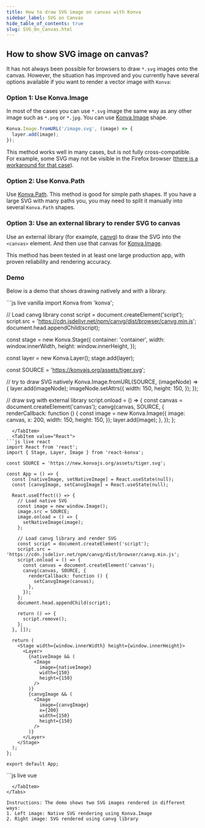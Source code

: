 ```yaml
---
title: How to draw SVG image on canvas with Konva
sidebar_label: SVG on Canvas
hide_table_of_contents: true
slug: SVG_On_Canvas.html
---
```


## How to show SVG image on canvas?

It has not always been possible for browsers to draw `*.svg` images onto the canvas. However, the situation has improved and you currently have several options available if you want to render a vector image with `Konva`:

### Option 1: Use Konva.Image

In most of the cases you can use `*.svg` image the same way as any other image such as `*.png` or `*.jpg`. You can use [Konva.Image](/docs/shapes/Text.html) shape.

```js
Konva.Image.fromURL('/image.svg', (image) => {
  layer.add(image);
});
```

This method works well in many cases, but is not fully cross-compatible. For example, some SVG may not be visible in the Firefox browser ([there is a workaround for that case](https://github.com/konvajs/konva/issues/677#issuecomment-504596837)).

### Option 2: Use Konva.Path

Use [Konva.Path](/docs/shapes/Path.html). This method is good for simple path shapes. If you have a large SVG with many paths you, you may need to split it manually into several `Konva.Path` shapes.

### Option 3: Use an external library to render SVG to canvas

Use an external library (for example, [canvg](https://github.com/canvg/canvg)) to draw the SVG into the `<canvas>` element. And then use that canvas for [Konva.Image](/docs/shapes/Image.html).

This method has been tested in at least one large production app, with proven reliability and rendering accuracy.

### Demo

Below is a demo that shows drawing natively and with a library.


<Tabs>
  <TabItem value="Vanilla" default>
```js live vanilla
import Konva from 'konva';

// Load canvg library
const script = document.createElement('script');
script.src = 'https://cdn.jsdelivr.net/npm/canvg/dist/browser/canvg.min.js';
document.head.appendChild(script);

const stage = new Konva.Stage({
  container: 'container',
  width: window.innerWidth,
  height: window.innerHeight,
});

const layer = new Konva.Layer();
stage.add(layer);

const SOURCE = 'https://konvajs.org/assets/tiger.svg';

// try to draw SVG natively
Konva.Image.fromURL(SOURCE, (imageNode) => {
  layer.add(imageNode);
  imageNode.setAttrs({
    width: 150,
    height: 150,
  });
});

// draw svg with external library
script.onload = () => {
  const canvas = document.createElement('canvas');
  canvg(canvas, SOURCE, {
    renderCallback: function () {
      const image = new Konva.Image({
        image: canvas,
        x: 200,
        width: 150,
        height: 150,
      });
      layer.add(image);
    },
  });
};
```
  </TabItem>
  <TabItem value="React">
```js live react
import React from 'react';
import { Stage, Layer, Image } from 'react-konva';

const SOURCE = 'https://new.konvajs.org/assets/tiger.svg';

const App = () => {
  const [nativeImage, setNativeImage] = React.useState(null);
  const [canvgImage, setCanvgImage] = React.useState(null);

  React.useEffect(() => {
    // Load native SVG
    const image = new window.Image();
    image.src = SOURCE;
    image.onload = () => {
      setNativeImage(image);
    };

    // Load canvg library and render SVG
    const script = document.createElement('script');
    script.src = 'https://cdn.jsdelivr.net/npm/canvg/dist/browser/canvg.min.js';
    script.onload = () => {
      const canvas = document.createElement('canvas');
      canvg(canvas, SOURCE, {
        renderCallback: function () {
          setCanvgImage(canvas);
        },
      });
    };
    document.head.appendChild(script);

    return () => {
      script.remove();
    };
  }, []);

  return (
    <Stage width={window.innerWidth} height={window.innerHeight}>
      <Layer>
        {nativeImage && (
          <Image
            image={nativeImage}
            width={150}
            height={150}
          />
        )}
        {canvgImage && (
          <Image
            image={canvgImage}
            x={200}
            width={150}
            height={150}
          />
        )}
      </Layer>
    </Stage>
  );
};

export default App;
```
  </TabItem>
  <TabItem value="Vue">
```js live vue
<template>
  <v-stage :config="stageConfig">
    <v-layer>
      <v-image
        v-if="nativeImage"
        :config="{
          image: nativeImage,
          width: 150,
          height: 150
        }"
      />
      <v-image
        v-if="canvgImage"
        :config="{
          image: canvgImage,
          x: 200,
          width: 150,
          height: 150
        }"
      />
    </v-layer>
  </v-stage>
</template>

<script setup>
import { ref, onMounted, onUnmounted } from 'vue';

const SOURCE = 'https://new.konvajs.org/assets/tiger.svg';
const nativeImage = ref(null);
const canvgImage = ref(null);

const stageConfig = {
  width: window.innerWidth,
  height: window.innerHeight
};

onMounted(() => {
  // Load native SVG
  const image = new window.Image();
  image.src = SOURCE;
  image.onload = () => {
    nativeImage.value = image;
  };

  // Load canvg library and render SVG
  const script = document.createElement('script');
  script.src = 'https://cdn.jsdelivr.net/npm/canvg/dist/browser/canvg.min.js';
  script.onload = () => {
    const canvas = document.createElement('canvas');
    canvg(canvas, SOURCE, {
      renderCallback: function () {
        canvgImage.value = canvas;
      },
    });
  };
  document.head.appendChild(script);

  return () => {
    script.remove();
  };
});
</script>
```
  </TabItem>
</Tabs>

Instructions: The demo shows two SVG images rendered in different ways:
1. Left image: Native SVG rendering using Konva.Image
2. Right image: SVG rendered using canvg library 